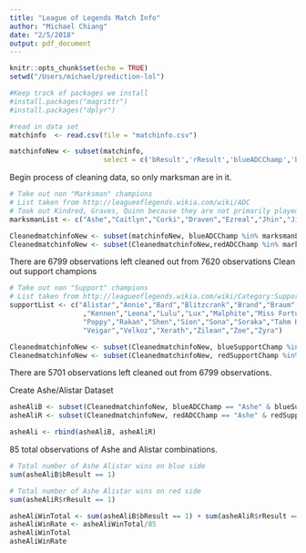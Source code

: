 ```yaml
---
title: "League of Legends Match Info"
author: "Michael Chiang"
date: "2/5/2018"
output: pdf_document
---
```


```r
knitr::opts_chunk$set(echo = TRUE)
setwd("/Users/michael/prediction-lol")
```

```r
#Keep track of packages we install
#install.packages("magrittr")
#install.packages("dplyr")
```



```r
#read in data set
matchinfo  <- read.csv(file = "matchinfo.csv")
```


```r
matchinfoNew <- subset(matchinfo, 
                       select = c('bResult','rResult','blueADCChamp','blueSupportChamp','redADCChamp','redSupportChamp'))
```

Begin process of cleaning data, so only marksman are in it.

```r
# Take out non "Marksman" champions
# List taken from http://leagueoflegends.wikia.com/wiki/ADC
# Took out Kindred, Graves, Quinn because they are not primarily played bot
marksmanList <- c("Ashe","Caitlyn","Corki","Draven","Ezreal","Jhin","Jinx","Kalista","Kogmaw","Lucian","Miss Fortune","Sivir","Tristana","Twitch","Varus","Vayne","Xayah")

CleanedmatchinfoNew <- subset(matchinfoNew, blueADCChamp %in% marksmanList)
CleanedmatchinfoNew <- subset(CleanedmatchinfoNew,redADCChamp %in% marksmanList)
```
There are 6799 observations left cleaned out from 7620 observations
Clean out support champions

```r
# Take out non "Support" champions
# List taken from http://leagueoflegends.wikia.com/wiki/Category:Support_champion
supportList <- c("Alistar","Annie","Bard","Blitzcrank","Brand","Braum","Fiddlesticks","Galio","Janna","Karma"
                  ,"Kennen","Leona","Lulu","Lux","Malphite","Miss Fortune","Morgana","Nami","Nautilus","Ornn",
                  "Poppy","Rakan","Shen","Sion","Sona","Soraka","Tahm Kench","Taric","Teemo","Thresh","Trundle",
                  "Veigar","Velkoz","Xerath","Zilean","Zoe","Zyra")

CleanedmatchinfoNew <- subset(CleanedmatchinfoNew, blueSupportChamp %in% supportList)
CleanedmatchinfoNew <- subset(CleanedmatchinfoNew, redSupportChamp %in% supportList)
```
There are 5701 observations left cleaned out from 6799 observations.

Create Ashe/Alistar Dataset
```r
asheAliB <- subset(CleanedmatchinfoNew, blueADCChamp == "Ashe" & blueSupportChamp == "Alistar")
asheAliR <- subset(CleanedmatchinfoNew, redADCChamp == "Ashe" & redSupportChamp == "Alistar")

asheAli <- rbind(asheAliB, asheAliR)
```

85 total observations of Ashe and Alistar combinations.
```r
# Total number of Ashe Alistar wins on blue side
sum(asheAliB$bResult == 1)

# Total number of Ashe Alistar wins on red side
sum(asheAliR$rResult == 1)

asheAliWinTotal <- sum(asheAliB$bResult == 1) + sum(asheAliR$rResult == 1)
asheAliWinRate <- asheAliWinTotal/85
asheAliWinTotal
asheAliWinRate
```

